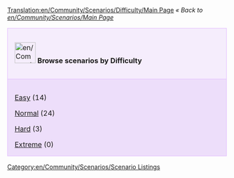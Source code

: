 [[Translation:en/Community/Scenarios/Difficulty/Main Page]]
''« Back to [[en/Community/Scenarios/Main Page]]''

{| cellspacing="3" class="mainpagetable" align="center" width="100%"
|- valign="top" 
|style="font-size: 100%; BACKGROUND-COLOR: #F5EDFC; border: 1px solid #E1BBFF; margin: 0; padding: 1em; text-align: left; width:14%"|[[File:en/Community/Scenarios/Scnlist-difficulty.png|48px]] <font size="3">'''Browse scenarios by Difficulty'''</font>
|-
|style="font-size: 100%; BACKGROUND-COLOR: #EDDEFA; border: 1px solid #E1BBFF; margin: 0; padding: 1em 1em 0em 1em; text-align: left;"|

[[en/Community/Scenarios/Difficulty/Easy|Easy]] (14)

[[en/Community/Scenarios/Difficulty/Normal|Normal]] (24)

[[en/Community/Scenarios/Difficulty/Hard|Hard]] (3)

[[en/Community/Scenarios/Difficulty/Extreme|Extreme]] (0)

|}

[[Category:en/Community/Scenarios/Scenario Listings]]
